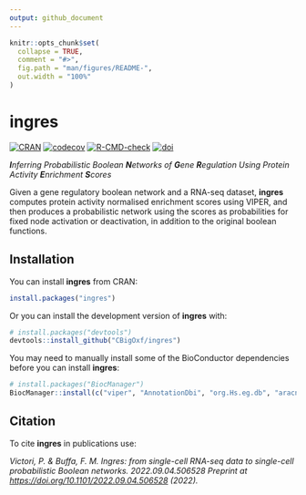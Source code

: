 ```yaml
---
output: github_document
---
```


<!-- README.md is generated from README.Rmd. Please edit that file -->

```r
knitr::opts_chunk$set(
  collapse = TRUE,
  comment = "#>",
  fig.path = "man/figures/README-",
  out.width = "100%"
)
```

# ingres

[![CRAN](https://www.r-pkg.org/badges/version/ingres?color=green)](https://cran.r-project.org/package=ingres) 
[![codecov](https://codecov.io/gh/CBigOxf/ingres/branch/master/graph/badge.svg?token=XQHKMZPKEB)](https://app.codecov.io/gh/CBigOxf/ingres)
[![R-CMD-check](https://github.com/CBigOxf/ingres/workflows/R-CMD-check/badge.svg)](https://github.com/CBigOxf/ingres/actions)
[![doi](https://img.shields.io/badge/doi-10.1101/2022.09.04.506528-yellow.svg)](https://doi.org/10.1101/2022.09.04.506528)


***I**nferring Probabilistic Boolean **N**etworks of **G**ene **R**egulation Using Protein Activity **E**nrichment **S**cores*

Given a gene regulatory boolean network and a RNA-seq dataset, **ingres** computes protein activity normalised enrichment scores using VIPER, and then produces a probabilistic network using the scores as probabilities for fixed node activation or deactivation, in addition to the original boolean functions.

## Installation
You can install **ingres** from CRAN:

``` r
install.packages("ingres")
```

Or you can install the development version of **ingres** with:

``` r
# install.packages("devtools")
devtools::install_github("CBigOxf/ingres")
```

You may need to manually install some of the BioConductor dependencies before you can install **ingres**:


``` r
# install.packages("BiocManager")
BiocManager::install(c("viper", "AnnotationDbi", "org.Hs.eg.db", "aracne.networks"))
```

## Citation

To cite **ingres** in publications use:

| *Victori, P. & Buffa, F. M. Ingres: from single-cell RNA-seq data to single-cell probabilistic Boolean networks. 2022.09.04.506528 Preprint at <https://doi.org/10.1101/2022.09.04.506528> (2022).*

